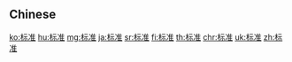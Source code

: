 {{also|標准|標準}}
==Chinese==
{{zh-see|標準}}

[[ko:标准]]
[[hu:标准]]
[[mg:标准]]
[[ja:标准]]
[[sr:标准]]
[[fi:标准]]
[[th:标准]]
[[chr:标准]]
[[uk:标准]]
[[zh:标准]]